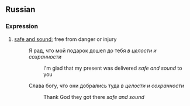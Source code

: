 ==Russian==
===Expression===
#[[safe and sound]]; free from danger or injury
#:Я рад, что мой подарок дошел до тебя ''в целости и сохранности''
#::I'm glad that my present was delivered ''safe and sound'' to you
#:Слава богу, что они добрались туда ''в целости и сохранности''
#::Thank God they got there ''safe and sound''